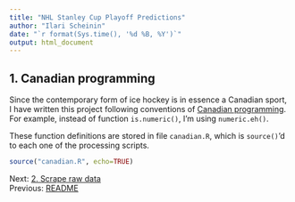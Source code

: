 ```yaml
---
title: "NHL Stanley Cup Playoff Predictions"
author: "Ilari Scheinin"
date: "`r format(Sys.time(), '%d %B, %Y')`"
output: html_document
---
```


1. Canadian programming
-----------------------

Since the contemporary form of ice hockey is in essence a Canadian sport,
I have written this project following conventions of
[Canadian programming](http://programmers.stackexchange.com/a/5576). For
example, instead of function `is.numeric()`, I'm using `numeric.eh()`.

These function definitions are stored in file `canadian.R`,
which is `source()`'d to each one of the processing scripts.

```r
source("canadian.R", echo=TRUE)
```

Next: [2. Scrape raw data](scrape.html)  
Previous: [README](https://github.com/ilarischeinin/stanley)
